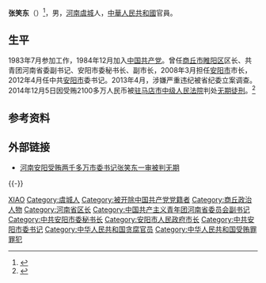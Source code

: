 '''张笑东'''（{{bd|1963年|9月20日|||catIdx=Z張}}）<ref>{{cite web |title=安阳市原市委书记张笑东的"忏悔书" |url=https://www.sohu.com/a/18219770_117344 |website=www.sohu.com |accessdate=2022-02-20 |archive-date=2022-02-20 |archive-url=https://web.archive.org/web/20220220035532/https://www.sohu.com/a/18219770_117344 |dead-url=no }}</ref>，男，[[河南|河南]][[虞城县|虞城]]人，[[中華人民共和國|中華人民共和國]]官員。

== 生平 ==
1983年7月参加工作，1984年12月加入[[中国共产党|中国共产党]]。曾任[[商丘市|商丘市]][[睢阳区|睢阳区]]区长、共青团河南省委副书记、安阳市委秘书长、副市长，2008年3月担任[[安阳市|安阳市]]市长，2012年4月任中共[[安阳市|安阳市]]委书记。2013年4月，涉嫌严重违纪被省纪委立案调查。2014年12月5日因受贿2100多万人民币被[[驻马店市|驻马店市]][[中级人民法院|中级人民法院]]判处[[无期徒刑|无期徒刑]]。<ref >{{cite web |url=http://news.china.com/domestic/945/20141205/19058327.html |language= |title=河南安阳原书记张笑东一审被判无期 受贿两千多万 |publisher=中国新闻网 |date=2014-12-05 |accessdate= |archive-date=2019-02-13 |archive-url=https://web.archive.org/web/20190213005555/https://news.china.com/domestic/945/20141205/19058327.html |dead-url=no }}</ref>

== 参考资料 ==
{{reflist}}

== 外部链接 ==
* [http://news.ifeng.com/a/20141205/42652553_0.shtml 河南安阳受贿两千多万市委书记张笑东一审被判无期] {{Wayback|url=http://news.ifeng.com/a/20141205/42652553_0.shtml |date=20190612062356 }}
{{-}}
{{start box}}
{{s-ppo|cpc}}
{{s-before|[[张广智_(1957年)|张广智]]}}
{{s-title|[[中国共产党安阳市委员会|中国共产党安阳市委员会]]书记|2012年4月－2013年4月}}
{{s-after|[[丁巍|丁 巍]]}}
{{s-gov|prc}}
{{s-before|[[董永安|董永安]]}}
{{s-title|[[安阳市人民政府|安阳市人民政府]]市长|2008年3月－2012年4月}}
{{s-after|[[马林青|马林青]]}}
{{end box}}

{{中共十八大以来的反腐败工作}}

{{Authority control}}
{{DEFAULTSORT:Zhang张}}
[[Category:张姓|XIAO]]
[[Category:虞城人|Category:虞城人]]
[[Category:被开除中国共产党党籍者|Category:被开除中国共产党党籍者]]
[[Category:商丘政治人物|Category:商丘政治人物]]
[[Category:河南省区长|Category:河南省区长]]
[[Category:中国共产主义青年团河南省委员会副书记|Category:中国共产主义青年团河南省委员会副书记]]
[[Category:中共安阳市委秘书长|Category:中共安阳市委秘书长]]
[[Category:安阳市人民政府市长|Category:安阳市人民政府市长]]
[[Category:中共安阳市委书记|Category:中共安阳市委书记]]
[[Category:中华人民共和国贪腐官员|Category:中华人民共和国贪腐官员]]
[[Category:中华人民共和国受贿罪罪犯|Category:中华人民共和国受贿罪罪犯]]